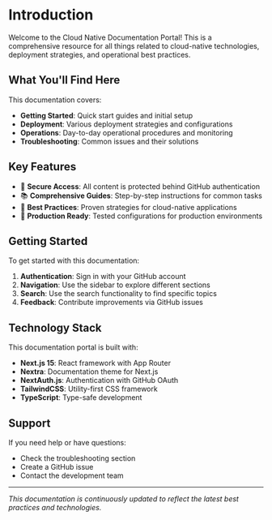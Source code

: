# Introduction

Welcome to the Cloud Native Documentation Portal! This is a comprehensive resource for all things related to cloud-native technologies, deployment strategies, and operational best practices.

## What You'll Find Here

This documentation covers:

- **Getting Started**: Quick start guides and initial setup
- **Deployment**: Various deployment strategies and configurations
- **Operations**: Day-to-day operational procedures and monitoring
- **Troubleshooting**: Common issues and their solutions

## Key Features

- 🔐 **Secure Access**: All content is protected behind GitHub authentication
- 📚 **Comprehensive Guides**: Step-by-step instructions for common tasks
- 🔧 **Best Practices**: Proven strategies for cloud-native applications
- 🚀 **Production Ready**: Tested configurations for production environments

## Getting Started

To get started with this documentation:

1. **Authentication**: Sign in with your GitHub account
2. **Navigation**: Use the sidebar to explore different sections
3. **Search**: Use the search functionality to find specific topics
4. **Feedback**: Contribute improvements via GitHub issues

## Technology Stack

This documentation portal is built with:

- **Next.js 15**: React framework with App Router
- **Nextra**: Documentation theme for Next.js
- **NextAuth.js**: Authentication with GitHub OAuth
- **TailwindCSS**: Utility-first CSS framework
- **TypeScript**: Type-safe development

## Support

If you need help or have questions:

- Check the troubleshooting section
- Create a GitHub issue
- Contact the development team

---

*This documentation is continuously updated to reflect the latest best practices and technologies.*
